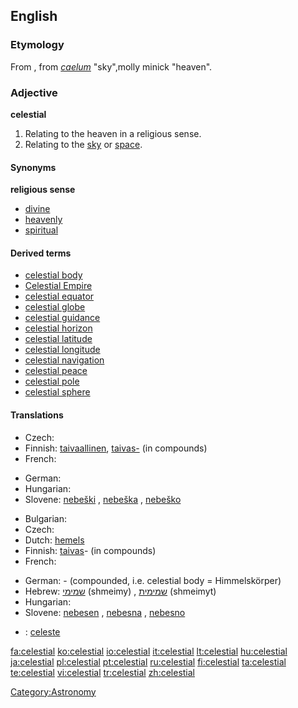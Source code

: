 {{wikipedia|dab=celestial}}
==English==

===Etymology===
From {{etyl|la}} {{term|caelestis|cælestis|lang=la}}, from ''[[caelum]]'' "sky",molly minick "heaven".

===Adjective===
'''celestial''' {{notcomparable}}

# Relating to the heaven in a religious sense.
# Relating to the [[sky]] or [[space]].

====Synonyms====
'''religious sense'''
* [[divine]]
* [[heavenly]]
* [[spiritual]]

====Derived terms====
* [[celestial body]]
* [[Celestial Empire]]
* [[celestial equator]]
* [[celestial globe]]
* [[celestial guidance]]
* [[celestial horizon]]
* [[celestial latitude]]
* [[celestial longitude]]
* [[celestial navigation]]
* [[celestial peace]]
* [[celestial pole]]
* [[celestial sphere]]

====Translations====
{{trans-top|relating to heaven (religious)}}
* Czech: {{t-|cs|nebeský|m}}
* Finnish: [[taivaallinen]], [[taivas-]] (in compounds)
* French: {{t+|fr|céleste}}
{{trans-mid}}
* German: {{t-|de|himmlisch}}
* Hungarian: {{t+|hu|mennyei}}
* Slovene: [[nebeški]] {{m}}, [[nebeška]] {{f}}, [[nebeško]] {{n}}
{{trans-bottom}}

{{trans-top|relating to sky}}
* Bulgarian: {{t+|bg|небесен|sc=Cyrl}}
* Czech: {{t-|cs|nebeský|m}}
* Dutch: [[hemels]]
* Finnish: [[taivas]]- (in compounds)
* French: {{t+|fr|céleste}}
{{trans-mid}}
* German: {{t+|de|Himmels}}- (compounded, i.e. celestial body = Himmelskörper)
* Hebrew: [[שמימי]] (shmeimy) {{m}}, [[שמימית]] (shmeimyt) {{f}}
* Hungarian: {{t+|hu|égi}}
* Slovene: [[nebesen]] {{m}}, [[nebesna]] {{f}}, [[nebesno]] {{n}}
{{trans-bottom}}

{{checktrans-top}}
* {{ttbc|Italian}}: [[celeste]]
{{trans-mid}}
{{trans-bottom}}

[[Category:Astronomy]]

[[fa:celestial]]
[[ko:celestial]]
[[io:celestial]]
[[it:celestial]]
[[lt:celestial]]
[[hu:celestial]]
[[ja:celestial]]
[[pl:celestial]]
[[pt:celestial]]
[[ru:celestial]]
[[fi:celestial]]
[[ta:celestial]]
[[te:celestial]]
[[vi:celestial]]
[[tr:celestial]]
[[zh:celestial]]